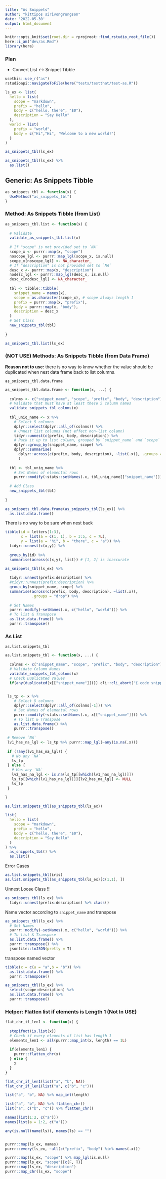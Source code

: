 ```yaml
---
title: "As Snippets"
author: "kittipos sirivongrungson"
date: '2022-05-30'
output: html_document
---
```


```r
knitr::opts_knit$set(root.dir = rprojroot::find_rstudio_root_file())
here::i_am("dev/as.Rmd")
library(here)

```

### Plan

-   Convert List <-> Snippet Tibble

```r
usethis::use_r("as")
rstudioapi::navigateToFile(here("tests/testthat/test-as.R"))
```


```r
ls_ex <- list(
  hello = list(
    scope = "markdown",
    prefix = "hello",
    body = c("hello, there", "$0"),
    description = "Say Hello"
  ),
  world = list(
    prefix = "world",
    body = c("Hi","Hi", "Welcome to a new world!")
  )
) 

as_snippets_tbl(ls_ex) 
```

```r
as_snippets_tbl(ls_ex) %>% 
  as.list()
```


## Generic: As Snippets Tibble

```r
as_snippets_tbl <- function(x) {
  UseMethod("as_snippets_tbl")
}
```


### Method: As Snippets Tibble (from List)

```r
as_snippets_tbl.list <- function(x) {
  
  # Validate
  validate_as_snippets_tbl.list(x)
  
  # If "scope" is not provided set to `NA`
  scope_x <- purrr::map(x, "scope")
  noscope_lgl <- purrr::map_lgl(scope_x, is.null)
  scope_x[noscope_lgl] <- NA_character_
  # If "description" is not provided set to `NA`
  desc_x <- purrr::map(x, "description")
  nodesc_lgl <- purrr::map_lgl(desc_x, is.null)
  desc_x[nodesc_lgl] <- NA_character_
  
  tbl <- tibble::tibble(
    snippet_name = names(x),
    scope = as.character(scope_x), # scope always length 1
    prefix = purrr::map(x, "prefix"),
    body = purrr::map(x, "body"),
    description = desc_x
  )
  # Set Class
  new_snippets_tbl(tbl)
  
}

as_snippets_tbl.list(ls_ex) 
```




### (NOT USE) Methods: As Snippets Tibble (from Data Frame)

**Reason not to use:** there is no way to know whether the value should be duplicated when nest data frame back to list columns.

`as_snippets_tbl.data.frame`

```r
as_snippets_tbl.data.frame <- function(x, ...) {
  
  colnms <- c("snippet_name", "scope", "prefix", "body", "description")
  # Validate that must have at least these 5 column names
  validate_snippets_tbl_colnms(x)
  
  tbl_uniq_name <- x %>% 
    # Select 5 columns
    dplyr::select(dplyr::all_of(colnms)) %>% 
    # Unnest list columns (not effect non-list column)
    tidyr::unnest(c(prefix, body, description)) %>% 
    # Pack it up to list column, grouped by `snippet_name` and `scope`
    dplyr::group_by(snippet_name, scope) %>% 
    dplyr::summarise(
      dplyr::across(c(prefix, body, description), ~list(.x)), .groups = "drop"
      ) 
  
  tbl <- tbl_uniq_name %>% 
    # Set Names of elemental rows
    purrr::modify(~stats::setNames(.x, tbl_uniq_name[["snippet_name"]])) 
  
  # Add Class
  new_snippets_tbl(tbl)
  
}

as_snippets_tbl.data.frame(as_snippets_tbl(ls_ex)) %>% 
  as.list.data.frame()
```

There is no way to be sure when nest back

```r
tibble(id = letters[1:3],
       x = list(a = c(1, 1), b = 3:5, c = 7L),
       y = list(a = "hi", b = "there", c = "a")) %>% 
  tidyr::unnest(c(x,y)) %>% 
  
  group_by(id) %>% 
  summarise(across(c(x,y), list)) # [1, 2] is inaccurate
```



```r
as_snippets_tbl(ls_ex) %>% 
  
  tidyr::unnest(prefix:description) %>% 
  #tidyr::unnest(prefix:description) %>% 
  group_by(snippet_name, scope) %>% 
  summarise(across(c(prefix, body, description), ~list(.x)), 
            .groups = "drop") %>% 
  
  # Set Names
  purrr::modify(~setNames(.x, c("hello", "world"))) %>% 
  # To list & Transpose
  as.list.data.frame() %>% 
  purrr::transpose() 
```



### As List

`as.list.snippets_tbl`

```r
as.list.snippets_tbl <- function(x, ...) {
  
  colnms <- c("snippet_name", "scope", "prefix", "body", "description")
  # Validate Column Names
  validate_snippets_tbl_colnms(x)
  # Check Duplicated Values
  if(any(duplicated(x[["snippet_name"]]))) cli::cli_abort("{.code snippet_name} must not have duplicated values.")
  

 ls_tp <- x %>% 
    # Select 5 columns
    dplyr::select(dplyr::all_of(colnms[-1])) %>% 
    # Set Names of elemental rows
    purrr::modify(~stats::setNames(.x, x[["snippet_name"]])) %>% 
    # To list & Transpose
    as.list.data.frame() %>% 
    purrr::transpose()
 
 # Remove `NA`
 lv1_has_na_lgl <- ls_tp %>% purrr::map_lgl(~any(is.na(.x)))
 
 if (!any(lv1_has_na_lgl)) {
   # No any `NA`
   ls_tp
 } else {
   # Has any `NA`
   lv2_has_na_lgl <- is.na(ls_tp[[which(lv1_has_na_lgl)]])
   ls_tp[[which(lv1_has_na_lgl)]][lv2_has_na_lgl] <- NULL
   ls_tp
 }

}

as.list.snippets_tbl(as_snippets_tbl(ls_ex))
```



```r
list(
  hello = list(
    scope = "markdown",
    prefix = "hello",
    body = c("hello, there", "$0"),
    description = "Say Hello"
  )
) %>% 
  as_snippets_tbl() %>% 
  as.list()
```


Error Cases

```r
as.list.snippets_tbl(iris)
as.list.snippets_tbl(as_snippets_tbl(ls_ex)[c(1,1), ])
```





Unnest Loose Class !!
 
 
```r
as_snippets_tbl(ls_ex) %>%
  tidyr::unnest(prefix:description) %>% class()
```




Name vector according to `snippet_name` and transpose

```r
as_snippets_tbl(ls_ex) %>% 
  # Set Names
  purrr::modify(~setNames(.x, c("hello", "world"))) %>% 
  # To list & Transpose
  as.list.data.frame() %>% 
  purrr::transpose() %>% 
  jsonlite::toJSON(pretty = T)
```



transpose named vector

```r
tibble(x = c(a = "a",b = "b")) %>% 
  as.list.data.frame() %>% 
  purrr::transpose()
```



```r
as_snippets_tbl(ls_ex) %>% 
  select(scope:description) %>% 
  as.list.data.frame() %>% 
  purrr::transpose()
```




### Helper: Flatten list if elements is Length 1 (Not In USE)

```r
flat_chr_if_len1 <- function(x) {
  
  stopifnot(is.list(x))
  # Check if every elements of list has length 1
  elements_len1 <- all(purrr::map_int(x, length) == 1L)
  
  if(elements_len1) {
    purrr::flatten_chr(x)
  } else {
    x
  }
}

flat_chr_if_len1(list("a", "b", NA))
flat_chr_if_len1(list("a", c("b", "c")))
```


```r
list("a", "b", NA) %>% map_int(length)

list("a", "b", NA) %>% flatten_chr()
list("a", c("b", "c")) %>% flatten_chr()
```



```r
names(list(1:2, c("a")))
names(list(a = 1:2, c("a")))

any(is.null(name(ls)), names(ls) == "")


purrr::map(ls_ex, names)
purrr::every(ls_ex, ~all(c("prefix", "body") %in% names(.x)))

purrr::map(ls_ex, "scope") %>% map_lgl(is.null)
purrr::map(ls_ex, "scope")[c(F, T)]
purrr::map(ls_ex, "description")
purrr::map_chr(ls_ex, "scope")
```








